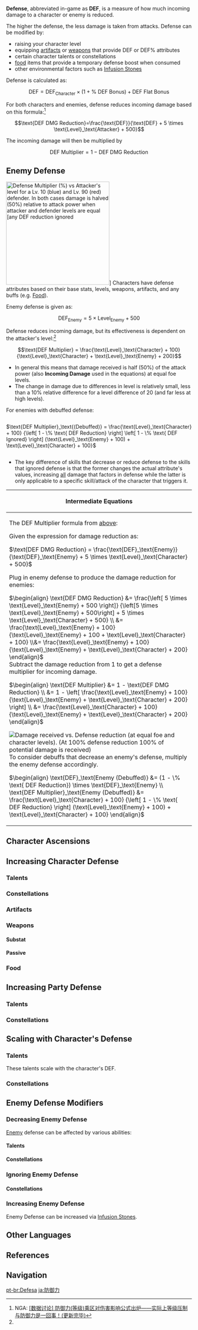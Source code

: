 {{See also|Resistance|Damage Reduction}}
{{Terminology Infobox
|image        = Icon Attribute Defense.png
|type         = Attributes
|type2        = Combat
|type3        = Game Systems
}}
'''Defense''', abbreviated in-game as '''DEF''', is a measure of how much incoming damage to a character or enemy is reduced.

The higher the defense, the less damage is taken from attacks. Defense can be modified by:
*raising your character level
*equipping [[artifacts]] or [[weapons]] that provide DEF or DEF% attributes
*certain character talents or constellations
*[[food]] items that provide a temporary defense boost when consumed
*other environmental factors such as [[Infusion Stone]]s

Defense is calculated as:
:<math>\text{DEF} = \text{DEF}_\text{Character} \times (1 + \% \text{ DEF Bonus}) + \text{DEF Flat Bonus}</math>

For both characters and enemies, defense reduces incoming damage based on this formula:<ref name="NGA1">NGA: [https://ngabbs.com/read.php?tid=23708327 <nowiki>[数据讨论]</nowiki> 防御力(等级)乘区对伤害影响公式出炉&mdash;&mdash;实际上等级压制与防御力是一回事！(更新完毕)]</ref>

:<math>\text{DEF DMG Reduction}=\frac{\text{DEF}}{\text{DEF} + 5 \times \text{Level}_\text{Attacker} + 500}</math>

The incoming damage will then be multiplied by

:<math>\text{DEF Multiplier}=1 - \text{DEF DMG Reduction}</math>

==Enemy Defense==
<!--keep important calculation stuff up here-->
[[File:damage vs defense graph.png|thumb|280px|Defense Multiplier (%) vs Attacker's level for a <font color=blue>Lv. 10</font> (blue) and <font color=red>Lv. 90</font> (red) defender.<br />In both cases damage is halved (50%) relative to attack power when attacker and defender levels are equal [any DEF reduction ignored]]]
Characters have defense attributes based on their base stats, levels, weapons, artifacts, and any buffs (e.g. [[Food]]).

Enemy defense is given as:
:<math>\text{DEF}_\text{Enemy} = 5 \times \text{Level}_\text{Enemy} + 500</math>

Defense reduces incoming damage, but its effectiveness is dependent on the attacker's level:<ref name="NGA1" />

:<math>\text{DEF Multiplier} = \frac{\text{Level}_\text{Character} + 100}{\text{Level}_\text{Character} + \text{Level}_\text{Enemy} + 200}</math>

*In general this means that damage received is  half (50%) of the attack power (also '''Incoming Damage''' used in the equations) at equal foe levels.
*The change in damage due to differences in level is relatively small, less than a 10% relative difference for a level difference of 20 (and far less at high levels).

For enemies with debuffed defense:
<div style="overflow-x:auto;"><math>\text{DEF Multiplier}_\text{(Debuffed)} = \frac{\text{Level}_\text{Character} + 100}
    {\left[ 1 - \% \text{ DEF Reduction} \right] \left[ 1 - \% \text{ DEF Ignored} \right] (\text{Level}_\text{Enemy} + 100) + \text{Level}_\text{Character} + 100}</math></div>

*The key difference of skills that decrease or reduce defense to the skills that ignored defense is that the former changes the actual attribute's values, increasing <u>all</u> damage that factors in defense while the latter is only applicable to a specific skill/attack of the character that triggers it.

{|class="wikitable mw-collapsible mw-collapsed" data-expandtext="+" data-collapsetext="-" style="width: 100%"
!Intermediate Equations
|-
|
The DEF Multiplier formula from [[#Defense|above]]:

Given the expression for damage reduction as:

<math>\text{DEF DMG Reduction} = \frac{\text{DEF}_\text{Enemy}}{\text{DEF}_\text{Enemy} + 5 \times \text{Level}_\text{Character} + 500}</math>

Plug in enemy defense to produce the damage reduction for enemies:

<math display="block">\begin{align}
\text{DEF DMG Reduction}
  &= \frac{\left[ 5 \times \text{Level}_\text{Enemy} + 500 \right]}
    {\left[5 \times \text{Level}_\text{Enemy} + 500\right] + 5 \times \text{Level}_\text{Character} + 500}
\\
  &= \frac{\text{Level}_\text{Enemy} + 100}
    {\text{Level}_\text{Enemy} + 100 + \text{Level}_\text{Character} + 100}
\\&= \frac{\text{Level}_\text{Enemy} + 100}
    {\text{Level}_\text{Enemy} + \text{Level}_\text{Character} + 200}
\end{align}</math><br />
Subtract the damage reduction from 1 to get a defense multiplier for incoming damage.

<math display="block">\begin{align}
\text{DEF Multiplier}
  &= 1 - \text{DEF DMG Reduction}
\\
  &= 1 - \left[ \frac{\text{Level}_\text{Enemy} + 100}
    {\text{Level}_\text{Enemy} + \text{Level}_\text{Character} + 200} \right]
\\
  &= \frac{\text{Level}_\text{Character} + 100}
    {\text{Level}_\text{Enemy} + \text{Level}_\text{Character} + 200}
\end{align}</math>

[[File:damage vs defense debuff graph.png|thumb|Damage received vs. Defense reduction (at equal foe and character levels).<br />(At 100% defense reduction 100% of potential damage is received)]]
To consider debuffs that decrease an enemy's defense, multiply the enemy defense accordingly.

<math display="block">\begin{align}
\text{DEF}_\text{Enemy (Debuffed)}
  &= (1 - \% \text{ DEF Reduction}) \times \text{DEF}_\text{Enemy}
\\
 \text{DEF Multiplier}_\text{Enemy (Debuffed)} &= \frac{\text{Level}_\text{Character} + 100}
    {\left[ 1 - \% \text{ DEF Reduction} \right] (\text{Level}_\text{Enemy} + 100) + \text{Level}_\text{Character} + 100}
\end{align}</math>
|}

==Character Ascensions==
{{Characters by Ascension Stat Table|DEF}}

==Increasing Character Defense==
===Talents===
{{Talents by Category Table|DEF Increase Talents}}

===Constellations===
{{Constellations by Category Table|DEF Increase Constellations}}

===Artifacts===
{{Artifacts by Category Table|DEF Increase Artifacts}}

===Weapons===
====Substat====
{{Weapons by Category Table|DEF Substat Weapons}}

====Passive====
{{Weapons by Category Table|DEF Passive Weapons}}

===Food===
{{Food by Category Table|DEF Dishes}}

==Increasing Party Defense==
===Talents===
{{Talents by Category Table|Party DEF Increase Talents}}

===Constellations===
{{Constellations by Category Table|Party DEF Increase Constellations}}

==Scaling with Character's Defense==
===Talents===
These talents scale with the character's DEF.
{{Talents by Category Table|DEF Scaling Talents}}

===Constellations===
{{Constellations by Category Table|DEF Scaling Constellations}}

==Enemy Defense Modifiers==
===Decreasing Enemy Defense===
[[Enemy]] defense can be affected by various abilities:
====Talents====
{{Talents by Category Table|DEF Reduction Talents}}
====Constellations====
{{Constellations by Category Table|DEF Reduction Constellations}}

===Ignoring Enemy Defense===
====Constellations====
{{Constellations by Category Table|DEF Ignore Constellations}}

===Increasing Enemy Defense===
Enemy Defense can be increased via {{Cryo}} [[Infusion Stone]]s.

==Other Languages==
{{Other Languages
|en       = {{tt|DEF|Defense}}
|zhs      = 防御力
|zhs_rm   = Fángyù-lì
|zht      = 防禦力
|zht_rm   = Fángyù-lì
|zh_tl    = Defensive Power
|ja       = 防御力
|ja_rm    = Bougyo-ryoku{{Assumed}}
|ja_tl    = Defensive Power
|ko       = {{tt|방어력|防禦力}}
|ko_rm    = Bang'eo-ryeok
|ko_tl    = Defensive Power
|es       = {{tt|DEF|Defensa}}
|es_tl    = {{tt|DEF|Defense}}
|fr       = {{tt|DÉF|Défense}}
|fr_tl    = {{tt|DEF|Defense}}
|ru       = Защита
|ru_tl    = Defense
|th       = พลังป้องกัน
|th_rm    = Phlang Pongkan
|th_tl    = Defense Power
|vi       = {{tt|Phòng Ngự|防御}}
|vi_tl    = Defense
|de       = {{tt|VTD|Verteidigung}}
|de_tl    = {{tt|DEF|Defense}}
|id       = {{tt|DEF|Defense}}
|pt       = {{tt|DEF|Defesa}}
|pt_tl    = {{tt|DEF|Defense}}
|tr       = Savunma
|tr_tl    = 
|it       = {{tt|DIF|Difesa}}
|it_tl    = {{tt|DEF|Defense}}
}}

==References==
{{Reflist}}

==Navigation==
{{Attribute Navbox}}
{{Combat Navbox|state=collapsed}}
[[pt-br:Defesa]]
[[ja:防御力]]